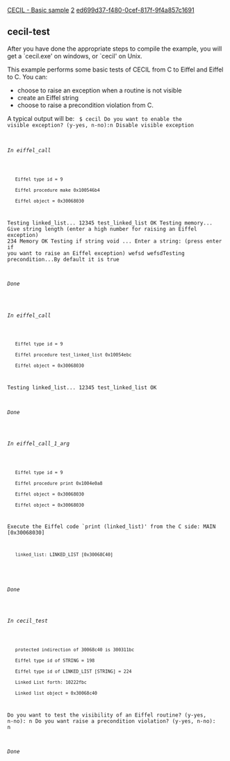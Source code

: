 [[Property:title|CECIL - Basic sample]]
[[Property:weight|2]]
[[Property:uuid|ed699d37-f480-0cef-817f-9f4a857c1691]]
==cecil-test==

After you have done the appropriate steps to compile the example, you will get a `cecil.exe' on windows, or `cecil' on Unix. 

This example performs some basic tests of CECIL from C to Eiffel and Eiffel to C. You can:
* choose to raise an exception when a routine is not visible
* create an Eiffel string
* choose to raise a precondition violation from C. 



A typical output will be:
<code>
$ cecil
Do you want to enable the visible exception? (y-yes, n-no):n
Disable visible exception

====== In eiffel_call ======
	Eiffel type id = 9
	Eiffel procedure make 0x100546b4
	Eiffel object = 0x30068030
Testing linked_list...
12345
test_linked_list OK
Testing memory...
Give string length (enter a high number for raising an Eiffel exception)
234
Memory OK
Testing if string void ...
Enter a string: (press enter if you want to raise an Eiffel exception)
wefsd
wefsdTesting precondition...By default it is true

====== Done ======

====== In eiffel_call ======
	Eiffel type id = 9
	Eiffel procedure test_linked_list 0x10054ebc
	Eiffel object = 0x30068030
Testing linked_list...
12345
test_linked_list OK

====== Done ======

====== In eiffel_call_1_arg ======
	Eiffel type id = 9
	Eiffel procedure print 0x1004e0a8
	Eiffel object = 0x30068030
	Eiffel object = 0x30068030
Execute the Eiffel code `print (linked_list)' from the C side:
MAIN [0x30068030]
	linked_list: LINKED_LIST [0x30068C40]
	
====== Done ======

====== In cecil_test ======
	protected indirection of 30068c40 is 300311bc
	Eiffel type id of STRING = 198
	Eiffel type id of LINKED_LIST [STRING] = 224
	Linked List forth: 10222fbc
	Linked list object = 0x30068c40
Do you want to test the visibility of an Eiffel routine? (y-yes, n-no):
n
Do you want raise a precondition violation? (y-yes, n-no):
n

====== Done ======
</code>




